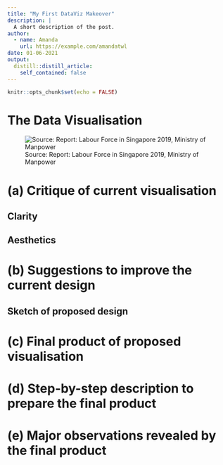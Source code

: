 ```yaml
---
title: "My First DataViz Makeover"
description: |
  A short description of the post.
author:
  - name: Amanda
    url: https://example.com/amandatwl
date: 01-06-2021
output:
  distill::distill_article:
    self_contained: false
---
```



```r
knitr::opts_chunk$set(echo = FALSE)
```

# The Data Visualisation
![Source: Report: Labour Force in Singapore 2019, Ministry of Manpower](C:/Users/amand/Documents/SMU MITB/ISSS608 Visual Analytics/Blog/_posts/2021-01-06-dataviz-makeover-1/data/The_Data_Visualisation.jpg)

# (a) Critique of current visualisation

## Clarity



## Aesthetics


# (b) Suggestions to improve the current design

## Sketch of proposed design

# (c) Final product of proposed visualisation

# (d) Step-by-step description to prepare the final product

# (e) Major observations revealed by the final product


